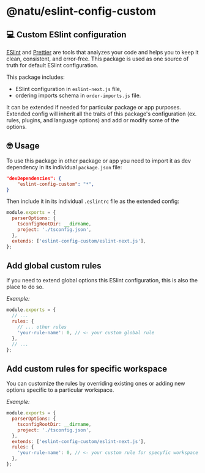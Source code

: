 # @natu/eslint-config-custom

## 💻 Custom ESlint configuration

[ESlint](https://eslint.org/) and [Prettier](https://prettier.io/) are tools that analyzes your code and helps you to keep it clean,
consistent, and error-free. This package is used as one source of truth for default ESlint configuration.

This package includes:

- ESlint configuration in `eslint-next.js` file,
- ordering imports schema in `order-imports.js` file.

It can be extended if needed for particular package or app purposes.
Extended config will inherit all the traits of this package's configuration (ex. rules, plugins, and language options)
and add or modify some of the options.

## 🤓 Usage

To use this package in other package or app you need to import it as dev dependency in its individual `package.json` file:

```json copy filename="[your-workspace]/package.json" /"eslint-config-custom": "*"/
"devDependencies": {
    "eslint-config-custom": "*",
}
```

Then include it in its individual `.eslintrc` file as the extended config:

```js copy filename="[your-workspace]/.eslintrc.js" {6}
module.exports = {
  parserOptions: {
    tsconfigRootDir: __dirname,
    project: './tsconfig.json',
  },
  extends: ['eslint-config-custom/eslint-next.js'],
};
```

## Add global custom rules

If you need to extend global options this ESlint configuration, this is also the place to do so.

_Example:_

```js copy filename="packages/eslint-config-custom/.eslint-next.js" {5}
module.exports = {
  // ...
  rules: {
    // ... other rules
    'your-rule-name': 0, // <- your custom global rule
  },
  // ...
};
```

## Add custom rules for specific workspace

You can customize the rules by overriding existing ones or adding new options specific to a particular workspace.

_Example:_

```js copy filename="[your-workspace]/.eslintrc.js" {7,8,9}
module.exports = {
  parserOptions: {
    tsconfigRootDir: __dirname,
    project: './tsconfig.json',
  },
  extends: ['eslint-config-custom/eslint-next.js'],
  rules: {
    'your-rule-name': 0, // <- your custom rule for specyfic workspace
  },
};
```
